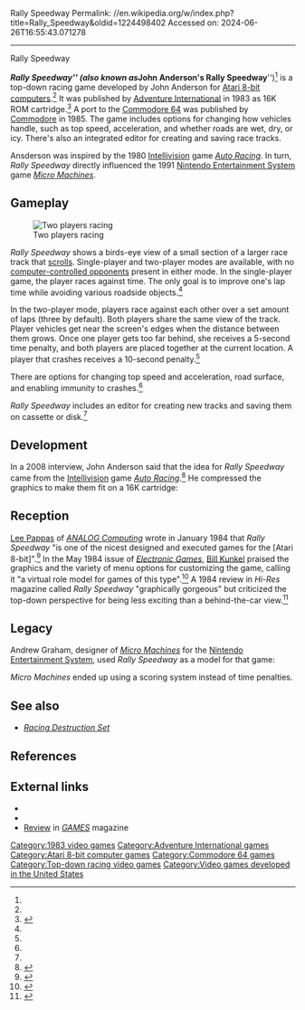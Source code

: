 Rally Speedway
Permalink: //en.wikipedia.org/w/index.php?title=Rally_Speedway&oldid=1224498402
Accessed on: 2024-06-26T16:55:43.071278



------
Rally Speedway
{{Short description|1983 video game}}
{{more citations needed|date=August 2017}}
{{Infobox video game
|title = Rally Speedway
|image = Rally Speedway cover.jpg
|developer = 
|publisher = [[Adventure International]]<br>[[Commodore International|Commodore]] (C64)
|designer = John Anderson<ref name="giantlist">{{cite web|title=The Giant List of Classic Game Programmers|url=https://dadgum.com/giantlist/|last1=Hague|first1=James}}</ref>
|released = '''1983:''' Atari 8-bit<br>'''1985:''' C64
|genre = [[Racing video game|Racing]]
|modes = 1-2 players simultaneous
|platforms = [[Atari 8-bit computers|Atari 8-bit]], [[Commodore 64]]
}}

'''''Rally Speedway''''' (also known as '''''John Anderson's Rally Speedway''''')<ref name=mania/> is a top-down racing game developed by John Anderson for [[Atari 8-bit computers]].<ref name=giantlist/> It was published by [[Adventure International]] in 1983 as 16K ROM cartridge.<ref name=mania>{{cite web |title=Rally Speedway Magazine Ad |url=http://www.atarimania.com/pubs/hi_res/pub_rally_speedway.jpg |website=Atari Mania}}</ref> A port to the [[Commodore 64]] was published by [[Commodore International|Commodore]] in 1985. The game includes options for changing how vehicles handle, such as top speed, acceleration, and whether roads are wet, dry, or icy. There's also an integrated editor for creating and saving race tracks.

Ansderson was inspired by the 1980 [[Intellivision]] game ''[[Auto Racing (video game)|Auto Racing]]''. In turn, ''Rally Speedway'' directly influenced the 1991 [[Nintendo Entertainment System]] game ''[[Micro Machines (video game)|Micro Machines]]''.

==Gameplay==
[[File:Rally Speedway.gif|thumb|left|Two players racing]]

''Rally Speedway'' shows a birds-eye view of a small section of a larger race track that [[scrolling|scrolls]]. Single-player and two-player modes are available, with no [[Artificial intelligence in video games|computer-controlled opponents]] present in either mode. In the single-player game, the player races against time. The only goal is to improve one's lap time while avoiding various roadside objects.<ref name="pappas198401"/>

In the two-player mode, players race against each other over a set amount of laps (three by default). Both players share the same view of the track. Player vehicles get near the screen's edges when the distance between them grows. Once one player gets too far behind, she receives a 5-second time penalty, and both players are placed together at the current location. A player that crashes receives a 10-second penalty.<ref name="pappas198401"/>

There are options for changing top speed and acceleration, road surface, and enabling immunity to crashes.<ref name="pappas198401"/>

''Rally Speedway'' includes an editor for creating new tracks and saving them on cassette or disk.<ref name="pappas198401"/>

==Development==
In a 2008 interview, John Anderson said that the idea for ''Rally Speedway'' came from the [[Intellivision]] game ''[[Auto Racing (video game)|Auto Racing]]''.<ref name=pl>{{cite web |title=John Anderson |url=https://atarionline.pl/v01/index.php?subaction=showfull&id=1221574459&archive=&start_from=&ct=wywiady |website=AtariOnline.pl}}</ref> He compressed the graphics to make them fit on a 16K cartridge: {{blockquote|text=I had a conversation over beers one night with Sparky Starks, another Adventure International author. He offered up a nice clear concise explanation of Huffman compression and I used that to fit the background graphics in the cartridge. Years later after becoming more knowledgeable about programming, I read a textbook explanation about Huffman encoding and found Sparky's verbal explanation over beers far more informative than the textbook.<ref name=pl/>}}

==Reception==
[[Lee Pappas]] of ''[[ANALOG Computing]]'' wrote in January 1984 that ''Rally Speedway'' "is one of the nicest designed and executed games for the [Atari 8-bit]".<ref name="pappas198401">{{Cite magazine |last=Pappas |first=Lee |author-link=Lee H. Pappas |date=January 1984 |title=Rally Speedway |url=https://archive.org/stream/analog-computing-magazine-15/Analog_Computing_15_1984-01_Inside_the_600XL#page/n29/mode/2up |magazine=[[ANALOG Computing]] |page=28}}</ref> In the May 1984 issue of ''[[Electronic Games]]'', [[Bill Kunkel (gaming)|Bill Kunkel]] praised the graphics and the variety of menu options for customizing the game, calling it "a virtual role model for games of this type".<ref name="kunkel">{{cite journal|last1=Kunkel|first1=Bill|title=Rally Speedway|journal=[[Electronic Games]]|date=May 1984|page=44|url=http://www.digitpress.com/library/magazines/electronic_games/electronic_games_may84.pdf}}</ref> A 1984 review in ''Hi-Res'' magazine called ''Rally Speedway'' "graphically gorgeous" but criticized the top-down perspective for being less exciting than a behind-the-car view.<ref name="laporte">{{cite journal |last1=Laporte |first1=Leo G. |title=Rally Speedway |journal=Hi-Res |date=March 1984 |volume=1 |issue=3 |page=7|url=https://www.atarimagazines.com/hi-res/v1n3/reviews.php}}</ref>

==Legacy==
Andrew Graham, designer of ''[[Micro Machines (video game)|Micro Machines]]'' for the [[Nintendo Entertainment System]], used ''Rally Speedway'' as a model for that game:

{{blockquote|Graham's key influence was an old Atari title named ''Rally Speedway'', a scrolling, top-down perspective racing game, which offered an exciting head-to-head mode where the camera always followed the race leader – if the opponent fell too far behind, they'd get a time penalty and the race would re-start.<ref name="stuart2021">{{cite web |last=Stuart |first=Keith |title=The Making of Micro Machines |website=Read-Only Memory |date=2021-02-13 |url=https://readonlymemory.vg/the-making-of-micro-machines/ |access-date=2021-03-03}}</ref>}}

''Micro Machines'' ended up using a scoring system instead of time penalties.

==See also==
* ''[[Racing Destruction Set]]''

==References==
{{reflist}}

==External links==
* {{atarimania|id=4280}}
* {{lemon64 game|name=Rally Speedway|id=2083}}
* [https://archive.org/details/games-58-1984-december/page/52/mode/2up Review] in ''[[GAMES Magazine|GAMES]]'' magazine

[[Category:1983 video games]]
[[Category:Adventure International games]]
[[Category:Atari 8-bit computer games]]
[[Category:Commodore 64 games]]
[[Category:Top-down racing video games]]
[[Category:Video games developed in the United States]]
